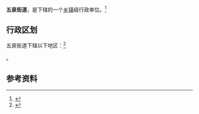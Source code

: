 {{中国乡级行政区|62/01/02/006/000}}

'''五泉街道'''，是{{PRC admin/fullname|62/01/02/006/000|3}}下辖的一个[[乡镇|乡镇]]级行政单位。<ref>{{PRC admin/ref sgc|{{PRC admin/parent|62/01/02/006/000}}}}</ref>

== 行政区划 ==

五泉街道下辖以下地区：<ref>{{PRC admin/ref sgc|62/01/02/006/000}}</ref>

{{PRC admin/children|62/01/02/006/000}}。

== 参考资料 ==

{{reflist}}

{{行政区划小作品}}
{{PRC admin/navcat|62/01/02/006/000}}